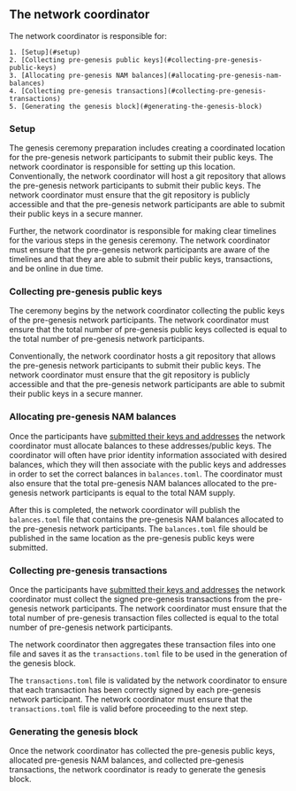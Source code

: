 
## The network coordinator

The network coordinator is responsible for:

    1. [Setup](#setup)
    2. [Collecting pre-genesis public keys](#collecting-pre-genesis-public-keys)
    3. [Allocating pre-genesis NAM balances](#allocating-pre-genesis-nam-balances)
    4. [Collecting pre-genesis transactions](#collecting-pre-genesis-transactions)
    5. [Generating the genesis block](#generating-the-genesis-block)

### Setup

The genesis ceremony preparation includes creating a coordinated location for the pre-genesis network participants to submit their public keys. The network coordinator is responsible for setting up this location. Conventionally, the network coordinator will host a git repository that allows the pre-genesis network participants to submit their public keys. The network coordinator must ensure that the git repository is publicly accessible and that the pre-genesis network participants are able to submit their public keys in a secure manner.

Further, the network coordinator is responsible for making clear timelines for the various steps in the genesis ceremony. The network coordinator must ensure that the pre-genesis network participants are aware of the timelines and that they are able to submit their public keys, transactions, and be online in due time.

<Steps>

### Collecting pre-genesis public keys

The ceremony begins by the network coordinator collecting the public keys of the pre-genesis network participants. The network coordinator must ensure that the total number of pre-genesis public keys collected is equal to the total number of pre-genesis network participants.

Conventionally, the network coordinator hosts a git repository that allows the pre-genesis network participants to submit their public keys. The network coordinator must ensure that the git repository is publicly accessible and that the pre-genesis network participants are able to submit their public keys in a secure manner.

### Allocating pre-genesis NAM balances

Once the participants have [submitted their keys and addresses](./participants.mdx#submitting-keys-and-addresses) the network coordinator must allocate balances to these addresses/public keys. The coordinator will often have prior identity information associated with desired balances, which they will then associate with the public keys and addresses in order to set the correct balances in `balances.toml`. The coordinator must also ensure that the total pre-genesis NAM balances allocated to the pre-genesis network participants is equal to the total NAM supply.

After this is completed, the network coordinator will publish the `balances.toml` file that contains the pre-genesis NAM balances allocated to the pre-genesis network participants. The `balances.toml` file should be published in the same location as the pre-genesis public keys were submitted.


### Collecting pre-genesis transactions

Once the participants have [submitted their keys and addresses](./participants.mdx#submitting-keys-and-addresses) the network coordinator must collect the signed pre-genesis transactions from the pre-genesis network participants. The network coordinator must ensure that the total number of pre-genesis transaction files collected is equal to the total number of pre-genesis network participants.

The network coordinator then aggregates these transaction files into one file and saves it as the `transactions.toml` file to be used in the generation of the genesis block.

The `transactions.toml` file is validated by the network coordinator to ensure that each transaction has been correctly signed by each pre-genesis network participant. The network coordinator must ensure that the `transactions.toml` file is valid before proceeding to the next step.

### Generating the genesis block

Once the network coordinator has collected the pre-genesis public keys, allocated pre-genesis NAM balances, and collected pre-genesis transactions, the network coordinator is ready to generate the genesis block.


</Steps>